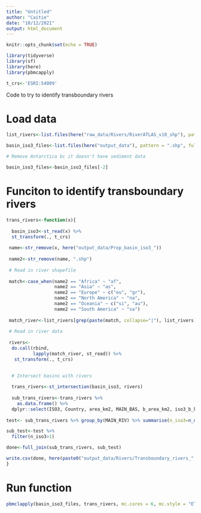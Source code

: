 ```yaml
---
title: "Untitled"
author: "Caitie"
date: "10/12/2021"
output: html_document
---
```


```r
knitr::opts_chunk$set(echo = TRUE)
```

```r
library(tidyverse)
library(sf)
library(here)
library(pbmcapply)

t_crs<-'ESRI:54009'

```

Code to try to identify transboundary rivers

# Load data

```r
list_rivers<-list.files(here("raw_data/Rivers/RiverATLAS_v10_shp"), pattern = "shp", full.names = T)
```

```r
basin_iso3_files<-list.files(here("output_data"), pattern = ".shp", full.names = T)

# Remove Antarctica bc it doesn't have sediment data

basin_iso3_files<-basin_iso3_files[-2]
```


# Funciton to identify transboundary rivers
```r
trans_rivers<-function(x){
  
  basin_iso3<-st_read(x) %>% 
  st_transform(., t_crs)
  
 name<-str_remove(x, here("output_data/Prop_basin_iso3_"))
  
 name2<-str_remove(name, ".shp")
 
 # Read in river shapefile
 
 match<-case_when(name2 == "Africa" ~ "af",
                  name2 == "Asia" ~ "as",
                  name2 == "Europe" ~ c("eu", "gr"),
                  name2 == "North America" ~ "na",
                  name2 == "Oceania" ~ c("si", "au"),
                  name2 == "South America" ~ "sa")
 
 match_river<-list_rivers[grep(paste(match, collapse="|"), list_rivers)]
 
 # Read in river data
 
 rivers<-
  do.call(rbind,
          lapply(match_river, st_read)) %>% 
   st_transform(., t_crs)

  
  # Intersect basins with rivers
  
  trans_rivers<-st_intersection(basin_iso3, rivers)
  
  sub_trans_rivers<-trans_rivers %>% 
    as.data.frame() %>% 
  dplyr::select(ISO3, Country, area_km2, MAIN_BAS, b_area_km2, iso3_b_km2, prop_basin, Continent, HYRIV_ID, NEXT_DOWN, MAIN_RIV, ENDORHEIC, dis_m3_pyr) 
  
test<- sub_trans_rivers %>% group_by(MAIN_RIV) %>% summarise(n_iso3=n_distinct(ISO3))

sub_test<-test %>% 
  filter(n_iso3>1)

done<-full_join(sub_trans_rivers, sub_test)

write.csv(done, here(paste0("output_data/Rivers/Transboundary_rivers_",name2,".csv")))
}

```

# Run function

```r
pbmclapply(basin_iso3_files, trans_rivers, mc.cores = 6, mc.style = "ETA")
```








